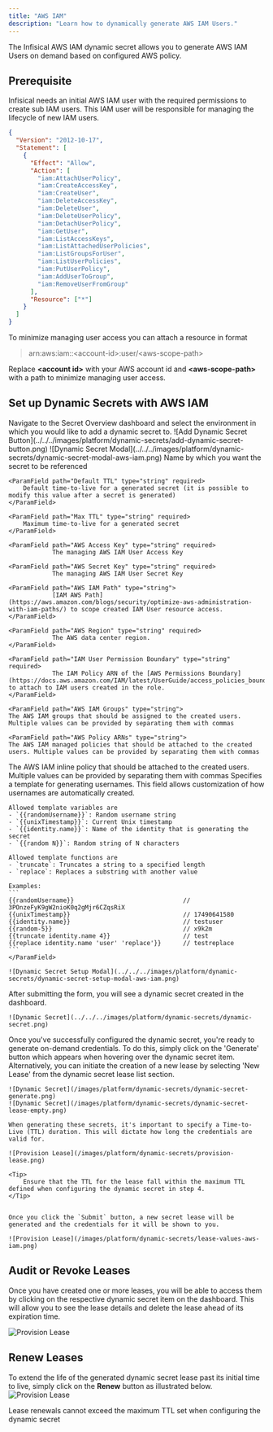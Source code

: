 ```yaml
---
title: "AWS IAM"
description: "Learn how to dynamically generate AWS IAM Users."
---
```


The Infisical AWS IAM dynamic secret allows you to generate AWS IAM Users on demand based on configured AWS policy.

## Prerequisite

Infisical needs an initial AWS IAM user with the required permissions to create sub IAM users. This IAM user will be responsible for managing the lifecycle of new IAM users.

<Accordion title="Managing AWS IAM User minimum permission policy">

```json
{
  "Version": "2012-10-17",
  "Statement": [
    {
      "Effect": "Allow",
      "Action": [
        "iam:AttachUserPolicy",
        "iam:CreateAccessKey",
        "iam:CreateUser",
        "iam:DeleteAccessKey",
        "iam:DeleteUser",
        "iam:DeleteUserPolicy",
        "iam:DetachUserPolicy",
        "iam:GetUser",
        "iam:ListAccessKeys",
        "iam:ListAttachedUserPolicies",
        "iam:ListGroupsForUser",
        "iam:ListUserPolicies",
        "iam:PutUserPolicy",
        "iam:AddUserToGroup",
        "iam:RemoveUserFromGroup"
      ],
      "Resource": ["*"]
    }
  ]
}
```

To minimize managing user access you can attach a resource in format

> arn:aws:iam::\<account-id\>:user/\<aws-scope-path\>

Replace **\<account id\>** with your AWS account id and **\<aws-scope-path\>** with a path to minimize managing user access.

</Accordion>

## Set up Dynamic Secrets with AWS IAM

<Steps>
  <Step title="Secret Overview Dashboard">
	Navigate to the Secret Overview dashboard and select the environment in which you would like to add a dynamic secret to.
  </Step>
  <Step title="Click on the 'Add Dynamic Secret' button">
	![Add Dynamic Secret Button](../../../images/platform/dynamic-secrets/add-dynamic-secret-button.png)
  </Step>
  <Step title="Select AWS IAM">
	![Dynamic Secret Modal](../../../images/platform/dynamic-secrets/dynamic-secret-modal-aws-iam.png)
  </Step>
  <Step title="Provide the inputs for dynamic secret parameters">
	<ParamField path="Secret Name" type="string" required>
		Name by which you want the secret to be referenced
	</ParamField>

	<ParamField path="Default TTL" type="string" required>
		Default time-to-live for a generated secret (it is possible to modify this value after a secret is generated)
	</ParamField>

	<ParamField path="Max TTL" type="string" required>
		Maximum time-to-live for a generated secret
	</ParamField>

	<ParamField path="AWS Access Key" type="string" required>
				The managing AWS IAM User Access Key
  </ParamField>

	<ParamField path="AWS Secret Key" type="string" required>
				The managing AWS IAM User Secret Key
  </ParamField>

	<ParamField path="AWS IAM Path" type="string">
				[IAM AWS Path](https://aws.amazon.com/blogs/security/optimize-aws-administration-with-iam-paths/) to scope created IAM User resource access.
	</ParamField>

	<ParamField path="AWS Region" type="string" required>
				The AWS data center region.
	</ParamField>

	<ParamField path="IAM User Permission Boundary" type="string" required>
				The IAM Policy ARN of the [AWS Permissions Boundary](https://docs.aws.amazon.com/IAM/latest/UserGuide/access_policies_boundaries.html) to attach to IAM users created in the role.
	</ParamField>

	<ParamField path="AWS IAM Groups" type="string">
	The AWS IAM groups that should be assigned to the created users. Multiple values can be provided by separating them with commas
</ParamField>

	<ParamField path="AWS Policy ARNs" type="string">
	The AWS IAM managed policies that should be attached to the created users. Multiple values can be provided by separating them with commas
</ParamField>

<ParamField path="AWS IAM Policy Document" type="string">
	The AWS IAM inline policy that should be attached to the created users. Multiple values can be provided by separating them with commas
</ParamField>

  <ParamField path="Username Template" type="string" default="{{randomUsername}}">
    Specifies a template for generating usernames. This field allows customization of how usernames are automatically created.

    Allowed template variables are
    - `{{randomUsername}}`: Random username string
    - `{{unixTimestamp}}`: Current Unix timestamp
    - `{{identity.name}}`: Name of the identity that is generating the secret
    - `{{random N}}`: Random string of N characters

    Allowed template functions are
    - `truncate`: Truncates a string to a specified length
    - `replace`: Replaces a substring with another value

    Examples:
    ```
    {{randomUsername}}                              // 3POnzeFyK9gW2nioK0q2gMjr6CZqsRiX
    {{unixTimestamp}}                               // 17490641580
    {{identity.name}}                               // testuser
    {{random-5}}                                    // x9k2m
    {{truncate identity.name 4}}                    // test
    {{replace identity.name 'user' 'replace'}}      // testreplace
    ```
	</ParamField>

	![Dynamic Secret Setup Modal](../../../images/platform/dynamic-secrets/dynamic-secret-setup-modal-aws-iam.png)

  </Step>
  <Step title="Click 'Submit'">
  	After submitting the form, you will see a dynamic secret created in the dashboard.

	![Dynamic Secret](../../../images/platform/dynamic-secrets/dynamic-secret.png)
  </Step>
  <Step title="Generate dynamic secrets">
	Once you've successfully configured the dynamic secret, you're ready to generate on-demand credentials.
	To do this, simply click on the 'Generate' button which appears when hovering over the dynamic secret item.
	Alternatively, you can initiate the creation of a new lease by selecting 'New Lease' from the dynamic secret lease list section.

	![Dynamic Secret](/images/platform/dynamic-secrets/dynamic-secret-generate.png)
	![Dynamic Secret](/images/platform/dynamic-secrets/dynamic-secret-lease-empty.png)

	When generating these secrets, it's important to specify a Time-to-Live (TTL) duration. This will dictate how long the credentials are valid for.

	![Provision Lease](/images/platform/dynamic-secrets/provision-lease.png)

	<Tip>
		Ensure that the TTL for the lease fall within the maximum TTL defined when configuring the dynamic secret in step 4.
	</Tip>


	Once you click the `Submit` button, a new secret lease will be generated and the credentials for it will be shown to you.

	![Provision Lease](/images/platform/dynamic-secrets/lease-values-aws-iam.png)
  </Step>
</Steps>

## Audit or Revoke Leases
Once you have created one or more leases, you will be able to access them by clicking on the respective dynamic secret item on the dashboard.
This will allow you to see the lease details and delete the lease ahead of its expiration time.

![Provision Lease](/images/platform/dynamic-secrets/lease-data.png)

## Renew Leases
To extend the life of the generated dynamic secret lease past its initial time to live, simply click on the **Renew** button as illustrated below.
![Provision Lease](/images/platform/dynamic-secrets/dynamic-secret-lease-renew.png)

<Warning>
	Lease renewals cannot exceed the maximum TTL set when configuring the dynamic secret
</Warning>
